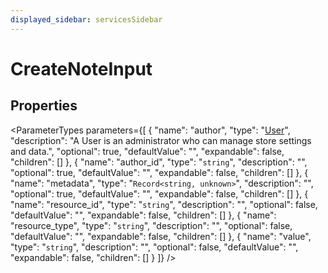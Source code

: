 ```yaml
---
displayed_sidebar: servicesSidebar
---
```



# CreateNoteInput

## Properties

<ParameterTypes parameters={[
  {
    "name": "author",
    "type": "[User](../classes/services.User.mdx)",
    "description": "A User is an administrator who can manage store settings and data.",
    "optional": true,
    "defaultValue": "",
    "expandable": false,
    "children": []
  },
  {
    "name": "author_id",
    "type": "`string`",
    "description": "",
    "optional": true,
    "defaultValue": "",
    "expandable": false,
    "children": []
  },
  {
    "name": "metadata",
    "type": "`Record<string, unknown>`",
    "description": "",
    "optional": true,
    "defaultValue": "",
    "expandable": false,
    "children": []
  },
  {
    "name": "resource_id",
    "type": "`string`",
    "description": "",
    "optional": false,
    "defaultValue": "",
    "expandable": false,
    "children": []
  },
  {
    "name": "resource_type",
    "type": "`string`",
    "description": "",
    "optional": false,
    "defaultValue": "",
    "expandable": false,
    "children": []
  },
  {
    "name": "value",
    "type": "`string`",
    "description": "",
    "optional": false,
    "defaultValue": "",
    "expandable": false,
    "children": []
  }
]} />
